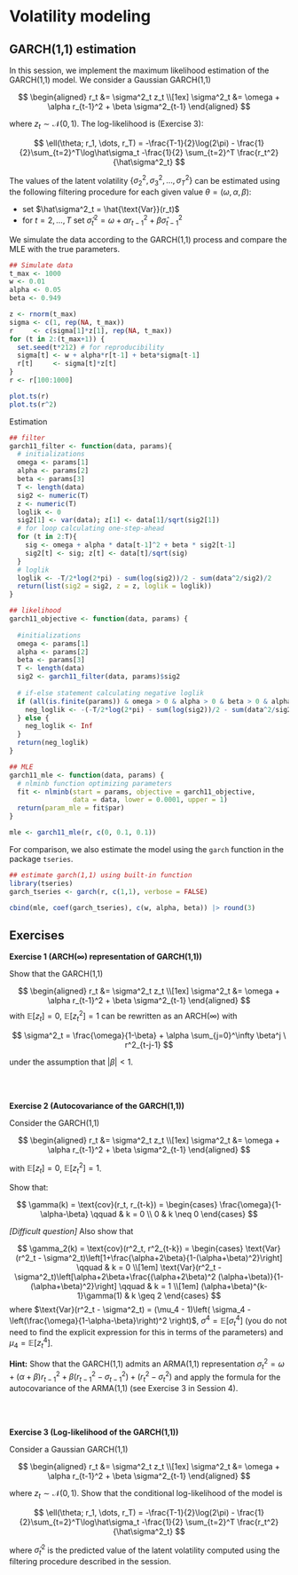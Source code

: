 # Volatility modeling {#session06}

## GARCH(1,1) estimation

In this session, we implement the maximum likelihood estimation of the GARCH(1,1) model. We consider a Gaussian GARCH(1,1)

$$
\begin{aligned}
r_t &= \sigma^2_t z_t \\[1ex]
\sigma^2_t &= \omega + \alpha r_{t-1}^2 + \beta \sigma^2_{t-1}
\end{aligned}
$$

where $z_t \sim \mathcal{N}(0, 1)$. The log-likelihood is (Exercise 3):

$$
\ell(\theta; r_1, \dots, r_T) = -\frac{T-1}{2}\log(2\pi) - \frac{1}{2}\sum_{t=2}^T\log\hat\sigma_t -\frac{1}{2} \sum_{t=2}^T \frac{r_t^2}{\hat\sigma^2_t}
$$

The values of the latent volatility $\{\sigma_2^2, \sigma_3^2, \dots, \sigma_T^2\}$ can be estimated using the following filtering procedure for each given value $\theta = (\omega, \alpha, \beta)$:

 * set $\hat\sigma^2_t = \hat{\text{Var}}(r_t)$
 * for $t = 2, \dots, T$ set $\hat\sigma^2_t = \omega + \alpha r_{t-1}^2 + \beta \hat\sigma^2_{t-1}$ 

We simulate the data according to the GARCH(1,1) process and compare the MLE with the true parameters.


```r
## Simulate data
t_max <- 1000
w <- 0.01
alpha <- 0.05
beta <- 0.949

z <- rnorm(t_max)
sigma <- c(1, rep(NA, t_max))
r     <- c(sigma[1]*z[1], rep(NA, t_max))
for (t in 2:(t_max+1)) {
  set.seed(t*212) # for reproducibility
  sigma[t] <- w + alpha*r[t-1] + beta*sigma[t-1]
  r[t]     <- sigma[t]*z[t]
}
r <- r[100:1000]
```

```r
plot.ts(r)
plot.ts(r^2)
```




Estimation


```r
## filter 
garch11_filter <- function(data, params){
  # initializations
  omega <- params[1] 
  alpha <- params[2] 
  beta <- params[3]
  T <- length(data)
  sig2 <- numeric(T)
  z <- numeric(T) 
  loglik <- 0
  sig2[1] <- var(data); z[1] <- data[1]/sqrt(sig2[1])
  # for loop calculating one-step-ahead
  for (t in 2:T){
    sig <- omega + alpha * data[t-1]^2 + beta * sig2[t-1]
    sig2[t] <- sig; z[t] <- data[t]/sqrt(sig)
  }
  # loglik
  loglik <- -T/2*log(2*pi) - sum(log(sig2))/2 - sum(data^2/sig2)/2
  return(list(sig2 = sig2, z = z, loglik = loglik))
}
```


```r
## likelihood
garch11_objective <- function(data, params) {
  
  #initializations
  omega <- params[1] 
  alpha <- params[2] 
  beta <- params[3]
  T <- length(data)
  sig2 <- garch11_filter(data, params)$sig2
  
  # if-else statement calculating negative loglik
  if (all(is.finite(params)) & omega > 0 & alpha > 0 & beta > 0 & alpha + beta < 1) {
    neg_loglik <- -(-T/2*log(2*pi) - sum(log(sig2))/2 - sum(data^2/sig2)/2)
  } else {
    neg_loglik <- Inf
  }
  return(neg_loglik)
}
```


```r
## MLE
garch11_mle <- function(data, params) {
  # nlminb function optimizing parameters 
  fit <- nlminb(start = params, objective = garch11_objective, 
                data = data, lower = 0.0001, upper = 1)
  return(param_mle = fit$par)
}
```


```r
mle <- garch11_mle(r, c(0, 0.1, 0.1))
```

For comparison, we also estimate the model using the `garch` function in the package `tseries`.

```r
## estimate garch(1,1) using built-in function
library(tseries)
garch_tseries <- garch(r, c(1,1), verbose = FALSE)
```


```r
cbind(mle, coef(garch_tseries), c(w, alpha, beta)) |> round(3)
```




## Exercises

**Exercise 1 (ARCH($\infty$) representation of GARCH(1,1))**

Show that the GARCH(1,1)

$$
\begin{aligned}
r_t &= \sigma^2_t z_t \\[1ex]
\sigma^2_t &= \omega + \alpha r_{t-1}^2 + \beta \sigma^2_{t-1}
\end{aligned}
$$
with $\mathbb{E}[z_t] = 0$, $\mathbb{E}[z^2_t] = 1$ can be rewritten as an ARCH($\infty$) with

$$
\sigma^2_t = \frac{\omega}{1-\beta} + \alpha \sum_{j=0}^\infty \beta^j \ r^2_{t-j-1}
$$

under the assumption that $|\beta| < 1$.


<br>
<br>

**Exercise 2 (Autocovariance of the GARCH(1,1))**

Consider the GARCH(1,1)

$$
\begin{aligned}
r_t &= \sigma^2_t z_t \\[1ex]
\sigma^2_t &= \omega + \alpha r_{t-1}^2 + \beta \sigma^2_{t-1}
\end{aligned}
$$

with $\mathbb{E}[z_t] = 0$, $\mathbb{E}[z^2_t] = 1$.


Show that:

$$
\gamma(k) = \text{cov}(r_t, r_{t-k}) = 
\begin{cases}
\frac{\omega}{1-\alpha-\beta}  \qquad  & k = 0 \\
0 & k \neq 0
\end{cases}
$$


*[Difficult question]* Also show that

$$
\gamma_2(k) = \text{cov}(r^2_t, r^2_{t-k}) = 
\begin{cases}
\text{Var}(r^2_t - \sigma^2_t)\left[1+\frac{\alpha+2\beta}{1-(\alpha+\beta)^2}\right] \qquad  & k = 0 \\[1em]
\text{Var}(r^2_t - \sigma^2_t)\left[\alpha+2\beta+\frac{(\alpha+2\beta)^2 (\alpha+\beta)}{1-(\alpha+\beta)^2}\right] \qquad  & k = 1 \\[1em]
(\alpha+\beta)^{k-1}\gamma(1) & k \geq 2
\end{cases}
$$
where $\text{Var}(r^2_t - \sigma^2_t) = (\mu_4 - 1)\left( \sigma_4 - \left(\frac{\omega}{1-\alpha-\beta}\right)^2 \right)$, $\sigma^4 = \mathbb{E}[\sigma^4_t]$ (you do not need to find the explicit expression for this in terms of the parameters) and $\mu_4 = \mathbb{E}[z_t^4]$.

**Hint:** Show that the GARCH(1,1) admits an ARMA(1,1) representation $\sigma_t^2 = \omega + (\alpha+\beta)r^2_{t-1} + \beta(r^2_{t-1}-\sigma^2_{t-1}) + (r^2_{t}-\sigma^2_{t})$ and apply the formula for the autocovariance of the ARMA(1,1) (see Exercise 3 in Session 4).



<br>
<br>

**Exercise 3 (Log-likelihood of the GARCH(1,1))**

Consider a Gaussian GARCH(1,1)

$$
\begin{aligned}
r_t &= \sigma^2_t z_t \\[1ex]
\sigma^2_t &= \omega + \alpha r_{t-1}^2 + \beta \sigma^2_{t-1}
\end{aligned}
$$

where $z_t \sim \mathcal{N}(0, 1)$. Show that the conditional log-likelihood of the model is

$$
\ell(\theta; r_1, \dots, r_T) = -\frac{T-1}{2}\log(2\pi) - \frac{1}{2}\sum_{t=2}^T\log\hat\sigma_t -\frac{1}{2} \sum_{t=2}^T \frac{r_t^2}{\hat\sigma^2_t}
$$

where $\hat\sigma_t^2$ is the predicted value of the latent volatility computed using the filtering procedure described in the session.


<!-- # Sharing your book -->

<!-- ## Publishing -->

<!-- HTML books can be published online, see: https://bookdown.org/yihui/bookdown/publishing.html -->

<!-- ## 404 pages -->

<!-- By default, users will be directed to a 404 page if they try to access a webpage that cannot be found. If you'd like to customize your 404 page instead of using the default, you may add either a `_404.Rmd` or `_404.md` file to your project root and use code and/or Markdown syntax. -->

<!-- ## Metadata for sharing -->

<!-- Bookdown HTML books will provide HTML metadata for social sharing on platforms like Twitter, Facebook, and LinkedIn, using information you provide in the `index.Rmd` YAML. To setup, set the `url` for your book and the path to your `cover-image` file. Your book's `title` and `description` are also used. -->



<!-- This `gitbook` uses the same social sharing data across all chapters in your book- all links shared will look the same. -->

<!-- Specify your book's source repository on GitHub using the `edit` key under the configuration options in the `_output.yml` file, which allows users to suggest an edit by linking to a chapter's source file.  -->

<!-- Read more about the features of this output format here: -->

<!-- https://pkgs.rstudio.com/bookdown/reference/gitbook.html -->

<!-- Or use: -->

<!-- ```{r eval=FALSE} -->
<!-- ?bookdown::gitbook -->
<!-- ``` -->


